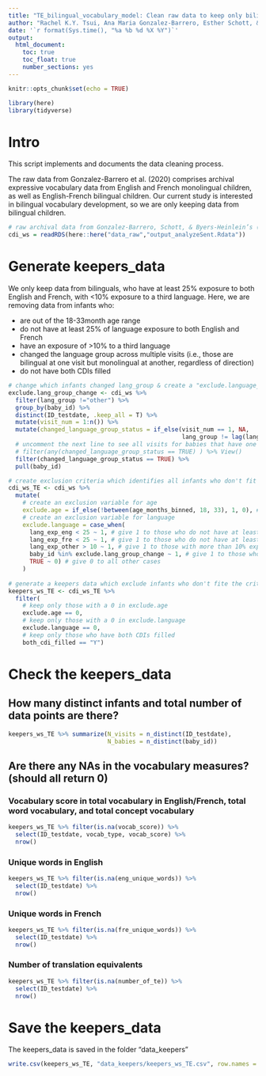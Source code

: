 ```yaml
---
title: "TE_bilingual_vocabulary_model: Clean raw data to keep only bilinguals"
author: "Rachel K.Y. Tsui, Ana Maria Gonzalez-Barrero, Esther Schott, & Krista Byers-Heinlein"
date: '`r format(Sys.time(), "%a %b %d %X %Y")`'
output: 
  html_document:
    toc: true
    toc_float: true
    number_sections: yes
---
```


```r
knitr::opts_chunk$set(echo = TRUE)

library(here)
library(tidyverse)
```

# Intro
This script implements and documents the data cleaning process. 

The raw data from Gonzalez-Barrero et al. (2020) comprises archival expressive vocabulary data from English and French monolingual children, as well as English-French bilingual children. Our current study is interested in bilingual vocabulary development, so we are only keeping data from bilingual children.

```r
# raw archival data from Gonzalez-Barrero, Schott, & Byers-Heinlein’s (2020)
cdi_ws = readRDS(here::here("data_raw","output_analyzeSent.Rdata"))
```


# Generate keepers_data
We only keep data from bilinguals, who have at least 25% exposure to both English and French, with <10% exposure to a third language. Here, we are removing data from infants who:

* are out of the 18-33month age range
* do not have at least 25% of language exposure to both English and French 
* have an exposure of >10% to a third language
* changed the language group across multiple visits (i.e., those are bilingual at one visit but monolingual at another, regardless of direction)
* do not have both CDIs filled

```r
# change which infants changed lang_group & create a "exclude.language_group_change" criterion for subsequent step
exclude.lang_group_change <- cdi_ws %>%
  filter(lang_group !="other") %>%
  group_by(baby_id) %>% 
  distinct(ID_testdate, .keep_all = T) %>%
  mutate(visit_num = 1:n()) %>%  
  mutate(changed_language_group_status = if_else(visit_num == 1, NA, 
                                                 lang_group != lag(lang_group))) %>%
  # uncomment the next line to see all visits for babies that have one visit excluded
  # filter(any(changed_language_group_status == TRUE) ) %>% View()
  filter(changed_language_group_status == TRUE) %>% 
  pull(baby_id)

# create exclusion criteria which identifies all infants who don't fit the required age/language criteria listed above
cdi_ws_TE <- cdi_ws %>%
  mutate(
    # create an exclusion variable for age
    exclude.age = if_else(!between(age_months_binned, 18, 33), 1, 0), # give 1 to those who are not within 18 to 33 months
    # create an exclusion variable for language
    exclude.language = case_when( 
      lang_exp_eng < 25 ~ 1, # give 1 to those who do not have at least 25% exposure to English
      lang_exp_fre < 25 ~ 1, # give 1 to those who do not have at least 25% exposure to French
      lang_exp_other > 10 ~ 1, # give 1 to those with more than 10% exposure to a third language
      baby_id %in% exclude.lang_group_change ~ 1, # give 1 to those who changed language group from bilingual to mono or vice versa
      TRUE ~ 0) # give 0 to all other cases
    )
      
# generate a keepers data which exclude infants who don't fite the criteria listed
keepers_ws_TE <- cdi_ws_TE %>%
  filter(
    # keep only those with a 0 in exclude.age
    exclude.age == 0,
    # keep only those with a 0 in exclude.language
    exclude.language == 0,
    # keep only those who have both CDIs filled
    both_cdi_filled == "Y")
```


# Check the keepers_data
## How many distinct infants and total number of data points are there?
```r
keepers_ws_TE %>% summarize(N_visits = n_distinct(ID_testdate),
                            N_babies = n_distinct(baby_id))
```

## Are there any NAs in the vocabulary measures? (should all return 0)
### Vocabulary score in total vocabulary in English/French, total word vocabulary, and total concept vocabulary
```r
keepers_ws_TE %>% filter(is.na(vocab_score)) %>% 
  select(ID_testdate, vocab_type, vocab_score) %>%
  nrow()
```

### Unique words in English
```r
keepers_ws_TE %>% filter(is.na(eng_unique_words)) %>% 
  select(ID_testdate) %>% 
  nrow()
```

### Unique words in French
```r
keepers_ws_TE %>% filter(is.na(fre_unique_words)) %>% 
  select(ID_testdate) %>%
  nrow()
```

### Number of translation equivalents
```r
keepers_ws_TE %>% filter(is.na(number_of_te)) %>% 
  select(ID_testdate) %>%
  nrow()
```

# Save the keepers_data
The keepers_data is saved in the folder "data_keepers"
```r
write.csv(keepers_ws_TE, "data_keepers/keepers_ws_TE.csv", row.names = F)
```